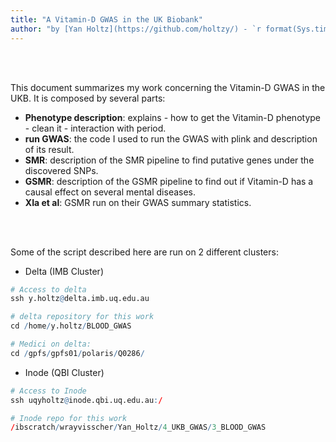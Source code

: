```yaml
---
title: "A Vitamin-D GWAS in the UK Biobank"
author: "by [Yan Holtz](https://github.com/holtzy/) - `r format(Sys.time(), '%d %B %Y')`"
---
```



<br><br>


This document summarizes my work concerning the Vitamin-D GWAS in the UKB. It is composed by several parts:

* **Phenotype description**: explains - how to get the Vitamin-D phenotype - clean it - interaction with period. 
* **run GWAS**: the code I used to run the GWAS with plink and description of its result.
* **SMR**: description of the SMR pipeline to find putative genes under the discovered SNPs.
* **GSMR**: description of the GSMR pipeline to find out if Vitamin-D has a causal effect on several mental diseases.
* **XIa et al**: GSMR run on their GWAS summary statistics.


<br><br>

Some of the script described here are run on 2 different clusters:

- Delta (IMB Cluster)
```r
# Access to delta
ssh y.holtz@delta.imb.uq.edu.au

# delta repository for this work
cd /home/y.holtz/BLOOD_GWAS

# Medici on delta:
cd /gpfs/gpfs01/polaris/Q0286/
```

- Inode (QBI Cluster)
```r
# Access to Inode
ssh uqyholtz@inode.qbi.uq.edu.au:/

# Inode repo for this work
/ibscratch/wrayvisscher/Yan_Holtz/4_UKB_GWAS/3_BLOOD_GWAS
```
